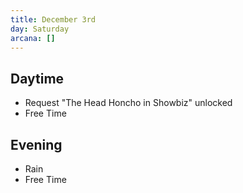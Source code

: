 ```yaml
---
title: December 3rd
day: Saturday
arcana: []
---
```


## Daytime
- Request "The Head Honcho in Showbiz" unlocked
- Free Time

## Evening
- Rain
- Free Time